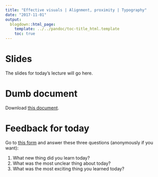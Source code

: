 ```yaml
---
title: "Effective visuals | Alignment, proximity | Typography"
date: "2017-11-01"
output:
  blogdown::html_page:
    template: ../../pandoc/toc-title_html.template
    toc: true
---
```


# Slides

The slides for today's lecture will go here.


# Dumb document

Download [this document](/class/bad-example.docx).


# Feedback for today

Go to [this form](https://goo.gl/forms/Oh4qEbiec9YIRX583) and answer these three questions (anonymously if you want):

1. What new thing did you learn today?
2. What was the most unclear thing about today?
3. What was the most exciting thing you learned today?

